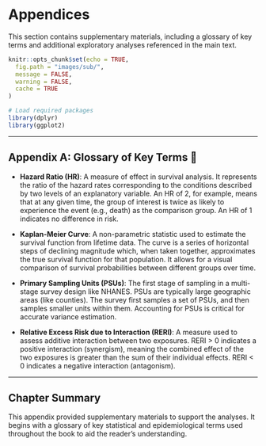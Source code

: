 # Appendices

This section contains supplementary materials, including a glossary of key terms and additional exploratory analyses referenced in the main text.

```r
knitr::opts_chunk$set(echo = TRUE,
  fig.path = "images/sub/",
  message = FALSE,
  warning = FALSE,
  cache = TRUE
)
```

```r
# Load required packages
library(dplyr)
library(ggplot2) 
```

---

## Appendix A: Glossary of Key Terms 📖

-   **Hazard Ratio (HR)**: A measure of effect in survival analysis. It represents the ratio of the hazard rates corresponding to the conditions described by two levels of an explanatory variable. An HR of 2, for example, means that at any given time, the group of interest is twice as likely to experience the event (e.g., death) as the comparison group. An HR of 1 indicates no difference in risk.

-   **Kaplan-Meier Curve**: A non-parametric statistic used to estimate the survival function from lifetime data. The curve is a series of horizontal steps of declining magnitude which, when taken together, approximates the true survival function for that population. It allows for a visual comparison of survival probabilities between different groups over time.

-   **Primary Sampling Units (PSUs)**: The first stage of sampling in a multi-stage survey design like NHANES. PSUs are typically large geographic areas (like counties). The survey first samples a set of PSUs, and then samples smaller units within them. Accounting for PSUs is critical for accurate variance estimation.

-   **Relative Excess Risk due to Interaction (RERI)**: A measure used to assess additive interaction between two exposures. RERI > 0 indicates a positive interaction (synergism), meaning the combined effect of the two exposures is greater than the sum of their individual effects. RERI < 0 indicates a negative interaction (antagonism).


---

## Chapter Summary 

This appendix provided supplementary materials to support the analyses. It begins with a glossary of key statistical and epidemiological terms used throughout the book to aid the reader's understanding.


        
